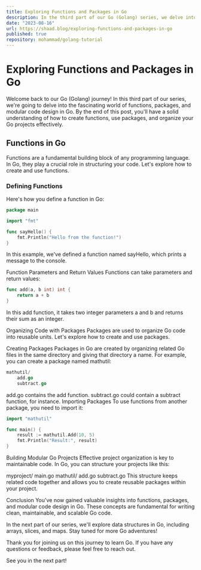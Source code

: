 ```yaml
---
title: Exploring Functions and Packages in Go
description: In the third part of our Go (Golang) series, we delve into functions, packages, and modular code design in Go. Learn how to create functions, use packages, and organize your Go projects effectively.
date: "2023-08-16"
url: https://shaad.blog/exploring-functions-and-packages-in-go
published: true
repository: mohammad/golang-tutorial
---
```



# Exploring Functions and Packages in Go

Welcome back to our Go (Golang) journey! In this third part of our series, we're going to delve into the fascinating world of functions, packages, and modular code design in Go. By the end of this post, you'll have a solid understanding of how to create functions, use packages, and organize your Go projects effectively.

## Functions in Go

Functions are a fundamental building block of any programming language. In Go, they play a crucial role in structuring your code. Let's explore how to create and use functions.

### Defining Functions

Here's how you define a function in Go:

```go
package main

import "fmt"

func sayHello() {
    fmt.Println("Hello from the function!")
}
```
In this example, we've defined a function named sayHello, which prints a message to the console.

Function Parameters and Return Values
Functions can take parameters and return values:

```go
func add(a, b int) int {
    return a + b
}
```

In this add function, it takes two integer parameters a and b and returns their sum as an integer.

Organizing Code with Packages
Packages are used to organize Go code into reusable units. Let's explore how to create and use packages.

Creating Packages
Packages in Go are created by organizing related Go files in the same directory and giving that directory a name. For example, you can create a package named mathutil:

```go
mathutil/
    add.go
    subtract.go
```

add.go contains the add function.
subtract.go could contain a subtract function, for instance.
Importing Packages
To use functions from another package, you need to import it:

```go
import "mathutil"

func main() {
    result := mathutil.Add(10, 5)
    fmt.Println("Result:", result)
}
```

Building Modular Go Projects
Effective project organization is key to maintainable code. In Go, you can structure your projects like this:

myproject/
    main.go
    mathutil/
        add.go
        subtract.go
This structure keeps related code together and allows you to create reusable packages within your project.

Conclusion
You've now gained valuable insights into functions, packages, and modular code design in Go. These concepts are fundamental for writing clean, maintainable, and scalable Go code.

In the next part of our series, we'll explore data structures in Go, including arrays, slices, and maps. Stay tuned for more Go adventures!

Thank you for joining us on this journey to learn Go. If you have any questions or feedback, please feel free to reach out.

See you in the next part!

